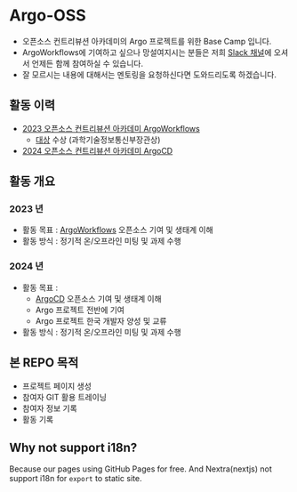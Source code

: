 # Argo-OSS

- 오픈소스 컨트리뷰션 아카데미의 Argo 프로젝트를 위한 Base Camp 입니다.
- ArgoWorkflows에 기여하고 싶으나 망설여지시는 분들은 저희 [Slack 채널](https://join.slack.com/t/oss-argoworkflows/shared_invite/zt-24ctv6z9y-~mXDrZmHA0hIl75QWAWocA)에 오셔서 언제든 함께 참여하실 수 있습니다.
- 잘 모르시는 내용에 대해서는 멘토링을 요청하신다면 도와드리도록 하겠습니다.

## 활동 이력

- [2023 오픈소스 컨트리뷰션 아카데미 ArgoWorkflows](https://www.oss.kr/ossca_23_projects/show/f0db6627-fba2-40e3-ac42-9e9acd00340f)
  - [대상](https://www.oss.kr/notice/show/53ba6af3-867d-45ad-a31c-ba576c4f1855) 수상 (과학기술정보통신부장관상)
- [2024 오픈소스 컨트리뷰션 아카데미 ArgoCD](https://www.oss.kr/ossca_24_projects_2)

## 활동 개요

### 2023 년

- 활동 목표 : [ArgoWorkflows](https://github.com/argoproj/argo-workflows) 오픈소스 기여 및 생태계 이해
- 활동 방식 : 정기적 온/오프라인 미팅 및 과제 수행

### 2024 년

- 활동 목표 :
  - [ArgoCD](https://github.com/argoproj/argo-cd) 오픈소스 기여 및 생태계 이해
  - Argo 프로젝트 전반에 기여
  - Argo 프로젝트 한국 개발자 양성 및 교류
- 활동 방식 : 정기적 온/오프라인 미팅 및 과제 수행

## 본 REPO 목적

- 프로젝트 페이지 생성
- 참여자 GIT 활용 트레이닝
- 참여자 정보 기록
- 활동 기록

## Why not support i18n?

Because our pages using GitHub Pages for free.
And Nextra(nextjs) not support i18n for `export` to static site.
